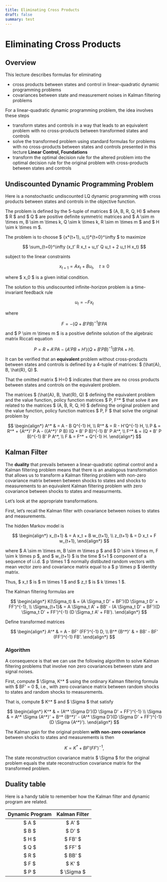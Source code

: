 ```yaml
---
title: Eliminating Cross Products
draft: false
summary: test
---
```



<TOCInline toc={props.toc} asDisclosure />

# Eliminating Cross Products

## Overview

This lecture describes formulas for eliminating

- cross products between states and control in linear-quadratic dynamic programming problems
- covariances between state and measurement noises in Kalman filtering problems

For a linear-quadratic dynamic programming problem, the idea involves these steps

- transform states and controls in a way that leads to an equivalent problem with no cross-products between transformed states and controls
- solve the transformed problem using standard formulas for problems with no cross-products between states and controls presented in this lecture **Linear Control, Foundations**
- transform the optimal decision rule for the altered problem into the optimal decision rule for the original problem with cross-products between states and controls

## Undiscounted Dynamic Programming Problem

Here is a nonstochastic undiscounted LQ dynamic programming with cross products between
states and controls in the objective function.

The problem is defined by the 5-tuple of matrices $ (A, B, R, Q, H) $
where  $ R $ and $ Q $ are positive definite symmetric matrices and
$ A \sim m \times m, B \sim m \times k, Q \sim k \times k, R \sim m \times m $ and $ H \sim k \times m $.

The problem is to choose $ \{x*{t+1}, u_t\}*{t=0}^\infty $ to maximize

$$
\sum_{t=0}^\infty (x_t' R x_t + u_t' Q u_t + 2 u_t H x_t)
$$

subject to the linear constraints

$$
x_{t+1} = A x_t + B u_t,  \quad t \geq 0
$$

where $ x_0 $ is a given initial condition.

The solution to this undiscounted infinite-horizon problem is a time-invariant feedback rule

$$
u_t  = -F x_t
$$

where

$$
F = -(Q + B'PB)^{-1} B'PA
$$

and $ P \sim m \times m $ is a positive definite solution of the algebraic matrix Riccati equation

$$
P = R + A'PA - (A'PB + H')(Q + B'PB)^{-1}(B'PA + H).
$$

It can be verified that an **equivalent** problem without cross-products between states and controls
is defined by a 4-tuple of matrices: $ (\hat{A}, B, \hat{R}, Q) $.

That the omitted matrix $ H=0 $ indicates that there are no cross products between states and controls
on the equivalent problem.

The matrices $ (\hat{A}, B, \hat{R}, Q) $ defining the equivalent problem and the value function, policy function matrices $ P, F^\* $ that solve it are related to the matrices $ (A, B, R, Q, H) $ defining the original problem and the value function, policy function matrices $ P, F $ that solve the original problem by

$$
\begin{align*}
A^* & = A - B Q^{-1} H, \\
R^* & = R - H'Q^{-1} H, \\
P & = R^* + {A^*}' P A - ({A^*}' P B) (Q + B' P B)^{-1} B' P A^*, \\
F^* & = (Q + B' P B)^{-1} B' P A^*, \\
F & = F^* + Q^{-1} H.
\end{align*}
$$

## Kalman Filter

The **duality** that prevails between a linear-quadratic optimal control and a Kalman filtering problem means that there is an analogous transformation that allows us to transform a Kalman filtering problem
with non-zero covariance matrix between between shocks to states and shocks to measurements to an equivalent Kalman filtering problem with zero covariance between shocks to states and measurments.

Let’s look at the appropriate transformations.

First, let’s recall the Kalman filter with covariance between noises to states and measurements.

The hidden Markov model is

$$
\begin{align*}
x_{t+1} & = A x_t + B w_{t+1},  \\
z_{t+1} & = D x_t + F w_{t+1},
\end{align*}
$$

where $ A \sim m \times m, B \sim m \times p $ and $ D \sim k \times m, F \sim k \times p $,
and $ w\_{t+1} $ is the time $ t+1 $ component of a sequence of i.i.d. $ p \times 1 $ normally distibuted
random vectors with mean vector zero and covariance matrix equal to a $ p \times p $ identity matrix.

Thus, $ x_t $ is $ m \times 1 $ and $ z_t $ is $ k \times 1 $.

The Kalman filtering formulas are

$$
\begin{align*}
K(\Sigma_t) & = (A \Sigma_t D' + BF')(D \Sigma_t D' + FF')^{-1}, \\
\Sigma_{t+1}&  = A \Sigma_t A' + BB' - (A \Sigma_t D' + BF')(D \Sigma_t D' + FF')^{-1} (D \Sigma_t A' + FB').
\end{align*}
$$

Define transformed matrices

$$
\begin{align*}
A^* & = A - BF' (FF')^{-1} D, \\
B^* {B^*}' & = BB' - BF' (FF')^{-1} FB'.
\end{align*}
$$

### Algorithm

A consequence is that we can use the following algorithm to solve Kalman filtering problems that involve non zero covariances between state and signal noises.

First, compute $ \Sigma, K^\* $ using the ordinary Kalman filtering formula with $ BF' = 0 $, i.e.,
with zero covariance matrix between random shocks to states and random shocks to measurements.

That is, compute $ K^\* $ and $ \Sigma $ that satisfy

$$
\begin{align*}
K^* & = (A^* \Sigma D')(D \Sigma D' + FF')^{-1} \\
\Sigma & = A^* \Sigma {A^*}' + B^* {B^*}' - (A^* \Sigma D')(D \Sigma D' + FF')^{-1} (D \Sigma {A^*}').
\end{align*}
$$

The Kalman gain for the original problem **with non-zero covariance** between shocks to states and measurements is then

$$
K = K^* + BF' (FF')^{-1},
$$

The state reconstruction covariance matrix $ \Sigma $ for the original problem equals the state reconstruction covariance matrix for the transformed problem.

## Duality table

Here is a handy table to remember how the Kalman filter and dynamic program are related.

| Dynamic Program | Kalman Filter |
| :-------------: | :-----------: |
|      $ A $      |    $ A' $     |
|      $ B $      |    $ D' $     |
|      $ H $      |    $ FB' $    |
|      $ Q $      |    $ FF' $    |
|      $ R $      |    $ BB' $    |
|      $ F $      |    $ K' $     |
|      $ P $      |  $ \Sigma $   |
